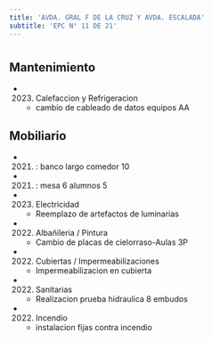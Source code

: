 ```yaml
---
title: 'AVDA. GRAL F DE LA CRUZ Y AVDA. ESCALADA'
subtitle: 'EPC N° 11 DE 21'
---
```


#


## Mantenimiento

*  (2023) Calefaccion y Refrigeracion 
    + cambio de cableado de datos equipos AA


## Mobiliario

*  (2021) : banco largo comedor 10 

*  (2021) : mesa 6 alumnos 5 




*  (2023) Electricidad 
    + Reemplazo de artefactos de luminarias

*  (2022) Albañileria / Pintura 
    + Cambio de placas de cielorraso-Aulas 3P

*  (2022) Cubiertas / Impermeabilizaciones 
    + Impermeabilizacion en cubierta

*  (2022) Sanitarias 
    + Realizacion prueba hidraulica 8 embudos

*  (2022) Incendio 
    + instalacion fijas contra incendio



